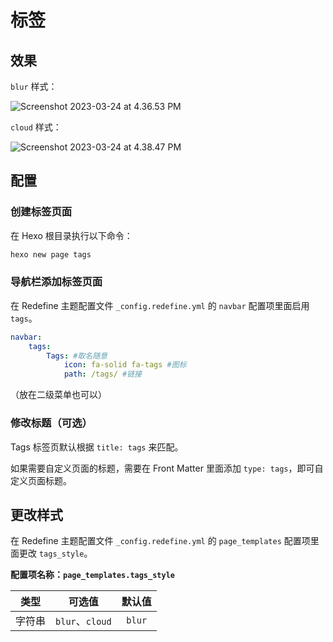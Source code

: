 # 标签

## 效果

`blur` 样式：

![Screenshot 2023-03-24 at 4.36.53 PM](https://evan.beee.top/img/2023/03/24/23c212da579f8cacec7b3641592d3d19.png)

`cloud` 样式：

![Screenshot 2023-03-24 at 4.38.47 PM](https://evan.beee.top/img/2023/03/24/08ceb9bf68754b23a010cfbbccf060d9.png)

## 配置


<Steps>

### 创建标签页面

在 Hexo 根目录执行以下命令：

```bash
hexo new page tags
```

### 导航栏添加标签页面

在 Redefine 主题配置文件 `_config.redefine.yml` 的 `navbar` 配置项里面启用 `tags`。

```yaml filename="_config.redefine.yml" {3-5}
navbar:
    tags:
        Tags: #取名随意
            icon: fa-solid fa-tags #图标
            path: /tags/ #链接
```

（放在二级菜单也可以）

### 修改标题（可选）

Tags 标签页默认根据 `title: tags` 来匹配。

如果需要自定义页面的标题，需要在 Front Matter 里面添加 `type: tags`，即可自定义页面标题。

</Steps>

## 更改样式

在 Redefine 主题配置文件 `_config.redefine.yml` 的 `page_templates` 配置项里面更改 `tags_style`。

**配置项名称：`page_templates.tags_style`**

|  类型  |     可选值      | 默认值 |
| :----: | :-------------: | :----: |
| 字符串 | `blur`、`cloud` | `blur` |
